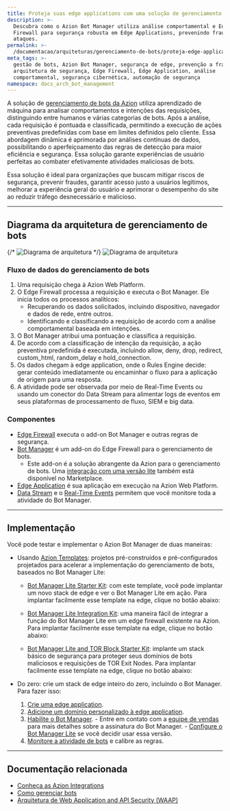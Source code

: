 ```yaml
---
title: Proteja suas edge applications com uma solução de gerenciamento de bots
description: >-
  Descubra como o Azion Bot Manager utiliza análise comportamental e Edge
  Firewall para segurança robusta em Edge Applications, prevenindo fraudes e
  ataques.
permalink: >-
  /documentacao/arquiteturas/gerenciamento-de-bots/proteja-edge-applications-com-bot-management/
meta_tags: >-
  gestão de bots, Azion Bot Manager, segurança de edge, prevenção a fraudes,
  arquitetura de segurança, Edge Firewall, Edge Application, análise
  comportamental, segurança cibernética, automação de segurança
namespace: docs_arch_bot_management
---
```



A solução de [gerenciamento de bots da Azion](https://www.azion.com/pt-br/solucoes/gerenciamento-de-bots/) utiliza aprendizado de máquina para analisar comportamentos e intenções das requisições, distinguindo entre humanos e várias categorias de bots. Após a análise, cada requisição é pontuada e classificada, permitindo a execução de ações preventivas predefinidas com base em limites definidos pelo cliente. Essa abordagem dinâmica é aprimorada por análises contínuas de dados, possibilitando o aperfeiçoamento das regras de detecção para maior eficiência e segurança. Essa solução garante experiências de usuário perfeitas ao combater efetivamente atividades maliciosas de bots.

Essa solução é ideal para organizações que buscam mitigar riscos de segurança, prevenir fraudes, garantir acesso justo a usuários legítimos, melhorar a experiência geral do usuário e aprimorar o desempenho do site ao reduzir tráfego desnecessário e malicioso.

---

## Diagrama da arquitetura de gerenciamento de bots

{/* ![Diagrama de arquitetura](/assets/docs/images/uploads/diagram-bot-management.png) */}
![Diagrama de arquitetura](/assets/docs/images/uploads/application-and-network-security/light-bot-management.png)

### Fluxo de dados do gerenciamento de bots

1. Uma requisição chega à Azion Web Platform.
2. O Edge Firewall processa a requisição e executa o Bot Manager. Ele inicia todos os processos analíticos:
    - Recuperando os dados solicitados, incluindo dispositivo, navegador e dados de rede, entre outros.
    - Identificando e classificando a requisição de acordo com a análise comportamental baseada em intenções.
3. O Bot Manager atribui uma pontuação e classifica a requisição.
4. De acordo com a classificação de intenção da requisição, a ação preventiva predefinida é executada, incluindo allow, deny, drop, redirect, custom_html, random_delay e hold_connection.
5. Os dados chegam à edge application, onde o Rules Engine decide: gerar conteúdo imediatamente ou encaminhar o fluxo para a aplicação de origem para uma resposta.
6. A atividade pode ser observada por meio de Real-Time Events ou usando um conector do Data Stream para alimentar logs de eventos em seus plataformas de processamento de fluxo, SIEM e big data.

### Componentes

- [Edge Firewall](/pt-br/documentacao/produtos/secure/edge-firewall/) executa o add-on Bot Manager e outras regras de segurança.
- [Bot Manager](/pt-br/documentacao/produtos/secure/edge-firewall/bot-manager/) é um add-on do Edge Firewall para o gerenciamento de bots.
  - Este add-on é a solução abrangente da Azion para o gerenciamento de bots. Uma [integração com uma versão lite](/pt-br/documentacao/produtos/guias/bot-manager-lite/) também está disponível no Marketplace.
- [Edge Application](/pt-br/documentacao/produtos/build/edge-application/) é sua aplicação em execução na Azion Web Platform.
- [Data Stream](/pt-br/documentacao/produtos/observe/data-stream/) e o [Real-Time Events](/pt-br/documentacao/produtos/observe/real-time-metrics/) permitem que você monitore toda a atividade do Bot Manager.

---

## Implementação

Você pode testar e implementar o Azion Bot Manager de duas maneiras:

- Usando [Azion Templates](/pt-br/documentacao/produtos/marketplace/templates/): projetos pré-construídos e pré-configurados projetados para acelerar a implementação do gerenciamento de bots, baseados no Bot Manager Lite:
    - [Bot Manager Lite Starter Kit](/pt-br/documentacao/produtos/guias/bot-manager-lite-starter-kit/): com este template, você pode implantar um novo stack de edge e ver o Bot Manager Lite em ação. Para implantar facilmente esse template na edge, clique no botão abaixo:

      <LinkButton
        label="Implantar Bot Manager Lite Starter Kit"
        link="https://console.azion.com/create/azion/bot-manager-lite-starter-kit"
        icon="ai ai-azion"
        icon-pos="left"
        target="_blank"
      />

    - [Bot Manager Lite Integration Kit](/pt-br/documentacao/produtos/guias/bot-manager-lite-integration-kit/): uma maneira fácil de integrar a função do Bot Manager Lite em um edge firewall existente na Azion. Para implantar facilmente esse template na edge, clique no botão abaixo:

    <LinkButton
        label="Implantar Bot Manager Lite Integration Kit"
        link="https://console.azion.com/create/azion/bot-manager-lite-integration-kit"
        icon="ai ai-azion"
        icon-pos="left"
        target="_blank"
      />

    - [Bot Manager Lite and TOR Block Starter Kit](/pt-br/documentacao/produtos/guias/bot-manager-lite-and-tor-block-starter-kit/): implante um stack básico de segurança para proteger seus domínios de bots maliciosos e requisições de TOR Exit Nodes. Para implantar facilmente esse template na edge, clique no botão abaixo:

    <LinkButton
        label="Implantar Bot Manager Lite and TOR Block Starter Kit"
        link="https://console.azion.com/create/azion/bot-manager-lite-and-tor-block-starter-kit"
        icon="ai ai-azion"
        icon-pos="left"
        target="_blank"
      />

- Do zero: crie um stack de edge inteiro do zero, incluindo o Bot Manager. Para fazer isso:
    1. [Crie uma edge application](/pt-br/documentacao/produtos/guias/build/criar-uma-aplicacao/).
    2. [Adicione um domínio personalizado à edge application](/pt-br/documentacao/produtos/guias/configurar-dominio/).
    3. [Habilite o Bot Manager](/pt-br/documentacao/produtos/secure/edge-firewall/bot-manager/).
      - Entre em contato com a [equipe de vendas](https://www.azion.com/pt-br/contate-vendas/) para mais detalhes sobre a assinatura do Bot Manager.
      - [Configure o Bot Manager Lite](/pt-br/documentacao/produtos/guias/bot-manager-lite/#configure-a-integracao) se você decidir usar essa versão.
    4. [Monitore a atividade de bots](/pt-br/documentacao/produtos/observe/data-stream/primeiros-passos/) e calibre as regras.

---

## Documentação relacionada

- [Conheça as Azion Integrations](/pt-br/documentacao/produtos/marketplace/integracoes/)
- [Como gerenciar bots](/pt-br/documentacao/produtos/guias/secure/gerenciar-bots/)
- [Arquitetura de Web Application and API Security (WAAP) ](/pt-br/documentacao/arquiteturas/edge-firewall/web-application-and-api-protection-waap/)
